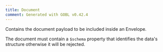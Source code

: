 ```yaml
---
title: Document
comment: Generated with GOBL v0.42.4
---
```


Contains the document payload to be included inside an Envelope.

The document must contain a `$schema` property that identifies
the data's structure otherwise it will be rejected.

